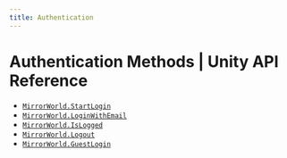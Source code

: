 ```yaml
---
title: Authentication
---
```


# Authentication Methods | Unity API Reference

- [`MirrorWorld.StartLogin`](/api-reference/unity/authentication/StartLogin)
- [`MirrorWorld.LoginWithEmail`](/api-reference/unity/authentication/LoginWithEmail)
- [`MirrorWorld.IsLogged`](/api-reference/unity/authentication/IsLogged)
- [`MirrorWorld.Logout`](/api-reference/unity/authentication/Logout)
- [`MirrorWorld.GuestLogin`](/api-reference/unity/authentication/GuestLogin)